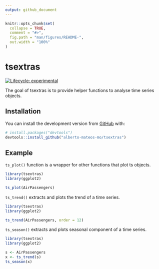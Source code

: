 ```yaml
---
output: github_document
---
```


<!-- README.md is generated from README.Rmd. Please edit that file -->

```r
knitr::opts_chunk$set(
  collapse = TRUE,
  comment = "#>",
  fig.path = "man/figures/README-",
  out.width = "100%"
)
```

# tsextras

<!-- badges: start -->
[![Lifecycle: experimental](https://img.shields.io/badge/lifecycle-experimental-orange.svg)](https://www.tidyverse.org/lifecycle/#experimental)
<!-- badges: end -->

The goal of tsextras is to provide helper functions to analyse time series objects.

## Installation

You can install the development version from [GitHub](https://github.com/) with:

``` r
# install.packages("devtools")
devtools::install_github("alberto-mateos-mo/tsextras")
```

## Example

`ts_plot()` function is a wrapper for other functions that plot ts objects.

```r
library(tsextras)
library(ggplot2)

ts_plot(AirPassengers)
```

`ts_trend()` extracts and plots the trend of a time series.

```r
library(tsextras)
library(ggplot2)

ts_trend(AirPassengers, order = 12)
```

`ts_season()` extracts and plots seasonal component of a time series.

```r
library(tsextras)
library(ggplot2)

s <- AirPassengers
x <- ts_trend(s)
ts_season(x)
```

